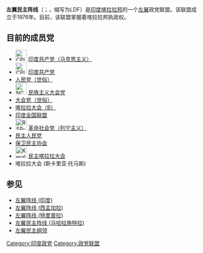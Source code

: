 '''左翼民主阵线'''（{{lang-ml|ഇടതുപക്ഷ ജനാധിപത്യ മുന്നണി}}；{{lang-en|Left Democratic Front}}，缩写为LDF）是[[印度|印度]][[喀拉拉邦|喀拉拉邦]]的一个[[左翼|左翼]]政党联盟。该联盟成立于1976年。目前，该联盟掌握着喀拉拉邦执政权。

==目前的成员党==
*[[File:CPI-M-flag.svg|30px]] [[印度共产党（马克思主义）|印度共产党（马克思主义）]] 
*[[File:CPI-banner.svg|30px]] [[印度共产党|印度共产党]] 
*[[人民党（世俗）|人民党（世俗）]]
*[[Image:NCP-flag.svg|30px]] [[民族主义大会党|民族主义大会党]] 
*[[大会党（世俗）|大会党（世俗）]] 
*[[喀拉拉大会（B）|喀拉拉大会（B）]] 
*[[印度全国联盟|印度全国联盟]] 
*[[File:RSP-flag.svg|30px]] [[革命社会党（列宁主义）|革命社会党（列宁主义）]] 
*[[民主人民党|民主人民党]] 
*[[保卫民主协会|保卫民主协会]]
*[[File:Kerala-Congress-flag.svg|30px]] [[民主喀拉拉大会|民主喀拉拉大会]] 
*喀拉拉大会 (斯卡里亚·托马斯)

==参见==
*[[左翼阵线_(印度)|左翼阵线 (印度)]]
*[[左翼阵线_(西孟加拉)|左翼阵线 (西孟加拉)]]
*[[左翼阵线_(特里普拉)|左翼阵线 (特里普拉)]]
*[[左翼民主阵线_(马哈拉施特拉)|左翼民主阵线 (马哈拉施特拉)]]
*[[左翼民主纲领|左翼民主纲领]]

[[Category:印度政党|Category:印度政党]]
[[Category:政党联盟|Category:政党联盟]]